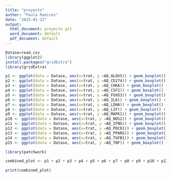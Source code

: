 ```yaml
---
title: "proyecto"
author: "Paula Ramirez"
date: "2025-01-23"
output:
  html_document: proyecto git
  word_document: default
  pdf_document: default
---
```


```r

Datase=read.csv
library(ggplot2)
install.packages("gridExtra")
library(gridExtra)

p1 <- ggplot(data = Datase, aes(x=trat, y =AQ_ALOX5)) + geom_boxplot() + theme(legend.position = "none")
p2 <- ggplot(data = Datase, aes(x=trat, y =AQ_CD274)) + geom_boxplot() + theme(legend.position = "none")
p3 <- ggplot(data = Datase, aes(x=trat, y =AQ_CHKA)) + geom_boxplot() + theme(legend.position = "none")
p4 <- ggplot(data = Datase, aes(x=trat, y =AQ_CSF2)) + geom_boxplot() + theme(legend.position = "none")
p5 <- ggplot(data = Datase, aes(x=trat, y =AQ_FOXO3)) + geom_boxplot() + theme(legend.position = "none")
p6 <- ggplot(data = Datase, aes(x=trat, y =AQ_IL6)) + geom_boxplot() + theme(legend.position = "none")
p7 <- ggplot(data = Datase, aes(x=trat, y =AQ_LDHA)) + geom_boxplot() + theme(legend.position = "none")
p8 <- ggplot(data = Datase, aes(x=trat, y =AQ_LIF)) + geom_boxplot() + theme(legend.position = "none")
p9 <- ggplot(data = Datase, aes(x=trat, y =AQ_MAPK1)) + geom_boxplot() + theme(legend.position = "none")
p10 <- ggplot(data = Datase, aes(x=trat, y =AQ_NOS2)) + geom_boxplot() + theme(legend.position = "none")
p11 <- ggplot(data = Datase, aes(x=trat, y =AQ_IFNG)) + geom_boxplot() + theme(legend.position = "none")
p12 <- ggplot(data = Datase, aes(x=trat, y =AQ_PDCD1)) + geom_boxplot() + theme(legend.position = "none")
p13 <- ggplot(data = Datase, aes(x=trat, y =AQ_PPARG)) + geom_boxplot() + theme(legend.position = "none")
p14 <- ggplot(data = Datase, aes(x=trat, y =AQ_TGFB1)) + geom_boxplot() + theme(legend.position = "none")
p15 <- ggplot(data = Datase, aes(x=trat, y =AQ_TNF)) + geom_boxplot() + theme(legend.position = "none")

library(patchwork)

combined_plot <- p1 + p2 + p3 + p4 + p5 + p6 + p7 + p8 + p9 + p10 + p11 + p12 + p13 + p14 + p15 + plot_layout(ncol = 3)

print(combined_plot)



```



